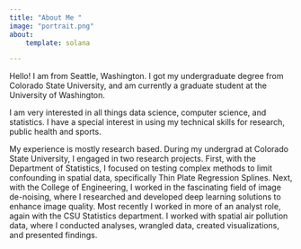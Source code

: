 ```yaml
---
title: "About Me "
image: "portrait.png"
about:
    template: solana

---
```


Hello! I am from Seattle, Washington. I got my undergraduate degree from Colorado State University, and am currently a graduate student at the University of Washington. 

I am very interested in all things data science, computer science, and statistics. I have a special interest in using my technical skills for research, public health and sports.

My experience is mostly research based. During my undergrad at Colorado State University, I engaged in two research projects. First, with the Department of Statistics, I focused on testing complex methods to limit confounding in spatial data, specifically Thin Plate Regression Splines. Next, with the College of Engineering, I worked in the fascinating field of image de-noising, where I researched and developed deep learning solutions to enhance image quality. Most recently I worked in more of an analyst role, again with the CSU Statistics department. I worked with spatial air pollution data, where I conducted analyses, wrangled data, created visualizations, and presented findings.
